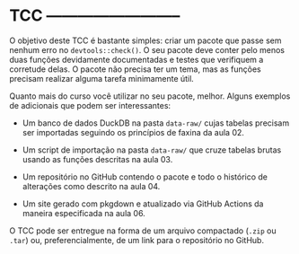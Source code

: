 # TCC --------------------------

O objetivo deste TCC é bastante simples: criar um pacote que passe sem nenhum
erro no `devtools::check()`. O seu pacote deve conter pelo menos duas funções
devidamente documentadas e testes que verifiquem a corretude delas. O pacote não
precisa ter um tema, mas as funções precisam realizar alguma tarefa minimamente
útil.

Quanto mais do curso você utilizar no seu pacote, melhor. Alguns exemplos de
adicionais que podem ser interessantes:

- Um banco de dados DuckDB na pasta `data-raw/` cujas tabelas precisam ser
importadas seguindo os princípios de faxina da aula 02.

- Um script de importação na pasta `data-raw/` que cruze tabelas brutas usando
as funções descritas na aula 03.

- Um repositório no GitHub contendo o pacote e todo o histórico de alterações
como descrito na aula 04.

- Um site gerado com pkgdown e atualizado via GitHub Actions da maneira
especificada na aula 06.

O TCC pode ser entregue na forma de um arquivo compactado (`.zip` ou `.tar`) ou,
preferencialmente, de um link para o repositório no GitHub.
